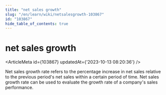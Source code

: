 ```yaml
---
title: "net sales growth"
slug: "/en/learn/wiki/netsalesgrowth-103867"
id: "103867"
hide_table_of_contents: true
---
```



# net sales growth

<ArticleMeta id={103867} updatedAt={'2023-10-13 08:20:36'} />
<div className='border-solid border-b border-t-0 my-4 border-[var(--ifm-color-gray-300)]' />

Net sales growth rate refers to the percentage increase in net sales relative to the previous period's net sales within a certain period of time. Net sales growth rate can be used to evaluate the growth rate of a company's sales performance.
